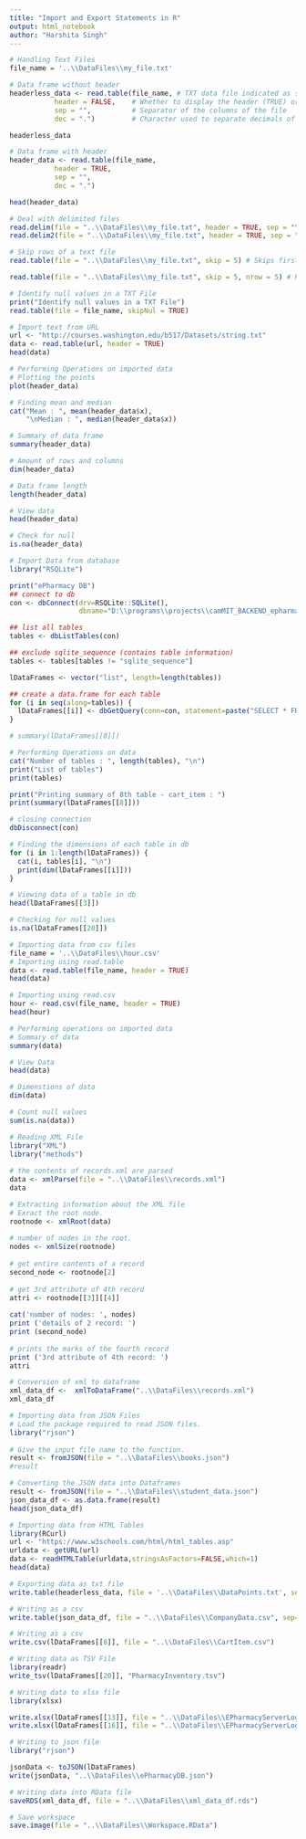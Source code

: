 ```yaml
---
title: "Import and Export Statements in R"
output: html_notebook
author: "Harshita Singh"
---
```




```r
# Handling Text Files
file_name = '..\\DataFiles\\my_file.txt'

# Data frame without header
headerless_data <- read.table(file_name, # TXT data file indicated as string or full path to the file
           header = FALSE,    # Whether to display the header (TRUE) or not (FALSE)
           sep = "",          # Separator of the columns of the file
           dec = ".")         # Character used to separate decimals of the numbers in the file

headerless_data

# Data frame with header
header_data <- read.table(file_name,
           header = TRUE,
           sep = "",          
           dec = ".")         

head(header_data)

```

```r
# Deal with delimited files
read.delim(file = "..\\DataFiles\\my_file.txt", header = TRUE, sep = "\t", dec = ".")
read.delim2(file = "..\\DataFiles\\my_file.txt", header = TRUE, sep = "\t", dec = ",")

```


```r
# Skip rows of a text file
read.table(file = "..\\DataFiles\\my_file.txt", skip = 5) # Skips first 5 rows

read.table(file = "..\\DataFiles\\my_file.txt", skip = 5, nrow = 5) # Reads lines 6 - 10

```


```r
# Identify null values in a TXT File
print("Identify null values in a TXT File")
read.table(file = file_name, skipNul = TRUE)

```

```r
# Import text from URL
url <- "http://courses.washington.edu/b517/Datasets/string.txt"
data <- read.table(url, header = TRUE)
head(data)

```



```r
# Performing Operations on imported data
# Plotting the points
plot(header_data)

# Finding mean and median 
cat("Mean : ", mean(header_data$x), 
    "\nMedian : ", median(header_data$x))

# Summary of data frame
summary(header_data)

# Amount of rows and columns
dim(header_data)

# Data frame length
length(header_data)

# View data
head(header_data)

# Check for null
is.na(header_data)

```

```r
# Import Data from database
library("RSQLite")

print("ePharmacy DB")
## connect to db
con <- dbConnect(drv=RSQLite::SQLite(), 
                 dbname="D:\\programs\\projects\\camMIT_BACKEND_epharmacy_Blockhchain_WebDev\\db.sqlite3")

## list all tables
tables <- dbListTables(con)

## exclude sqlite_sequence (contains table information)
tables <- tables[tables != "sqlite_sequence"]

lDataFrames <- vector("list", length=length(tables))

## create a data.frame for each table
for (i in seq(along=tables)) {
  lDataFrames[[i]] <- dbGetQuery(conn=con, statement=paste("SELECT * FROM '", tables[[i]], "'", sep=""))
}

# summary(lDataFrames[[8]])

```

```r
# Performing Operations on data
cat("Number of tables : ", length(tables), "\n")
print("List of tables")
print(tables)

print("Printing summary of 8th table - cart_item : ")
print(summary(lDataFrames[[8]]))
```


```r
# closing connection
dbDisconnect(con)
```



```r
# Finding the dimensions of each table in db
for (i in 1:length(lDataFrames)) {
  cat(i, tables[i], "\n")
  print(dim(lDataFrames[[i]]))
}

```



```r
# Viewing data of a table in db
head(lDataFrames[[3]])

```




```r

# Checking for null values
is.na(lDataFrames[[20]])

```



```r
# Importing data from csv files
file_name = '..\\DataFiles\\hour.csv'
# Importing using read.table
data <- read.table(file_name, header = TRUE)
head(data)

# Importing using read.csv
hour <- read.csv(file_name, header = TRUE)
head(hour)

```


```r
# Performing operations on imported data
# Summary of data
summary(data)

# View Data
head(data)

# Dimenstions of data
dim(data)

# Count null values
sum(is.na(data))

```





```r
# Reading XML File
library("XML")
library("methods")
  
# the contents of records.xml are parsed
data <- xmlParse(file = "..\\DataFiles\\records.xml")
data

```



```r
# Extracting information about the XML file
# Exract the root node.
rootnode <- xmlRoot(data)
  
# number of nodes in the root.
nodes <- xmlSize(rootnode)
  
# get entire contents of a record
second_node <- rootnode[2]
  
# get 3rd attribute of 4th record
attri <- rootnode[[3]][[4]]
  
cat('number of nodes: ', nodes)
print ('details of 2 record: ')
print (second_node)
  
# prints the marks of the fourth record
print ('3rd attribute of 4th record: ')
attri

```


```r
# Conversion of xml to dataframe
xml_data_df <-  xmlToDataFrame("..\\DataFiles\\records.xml")
xml_data_df

```





```r
# Importing data from JSON Files
# Load the package required to read JSON files.
library("rjson")
  
# Give the input file name to the function.
result <- fromJSON(file = "..\\DataFiles\\books.json")
#result

```




```r
# Converting the JSON data into Dataframes
result <- fromJSON(file = "..\\DataFiles\\student_data.json")
json_data_df <- as.data.frame(result)
head(json_data_df)

```


```r

# Importing data from HTML Tables
library(RCurl)
url <- "https://www.w3schools.com/html/html_tables.asp"
urldata <- getURL(url)
data <- readHTMLTable(urldata,stringsAsFactors=FALSE,which=1)
head(data)

```

```r
# Exporting data as txt file
write.table(headerless_data, file = '..\\DataFiles\\DataPoints.txt', sep=" ")

```

```r
# Writing as a csv
write.table(json_data_df, file = "..\\DataFiles\\CompanyData.csv", sep=",",row.names = T, col.names = T)

```

```r
# Writing as a csv
write.csv(lDataFrames[[8]], file = "..\\DataFiles\\CartItem.csv")

```

```r
# Writing data as TSV File
library(readr)
write_tsv(lDataFrames[[20]], "PharmacyInventory.tsv")

```




```r
# Writing data to xlsx file
library(xlsx)

write.xlsx(lDataFrames[[13]], file = "..\\DataFiles\\EPharmacyServerLogs.xlsx", sheetName = "Admin Logs", append = F)
write.xlsx(lDataFrames[[16]], file = "..\\DataFiles\\EPharmacyServerLogs.xlsx", sheetName = "Session Logs", append = T)

```


```r
# Writing to json file
library("rjson")

jsonData <- toJSON(lDataFrames)
write(jsonData, "..\\DataFiles\\ePharmacyDB.json")

```


```r
# Writing data into RData file
saveRDS(xml_data_df, file = "..\\DataFiles\\xml_data_df.rds")

```


```r
# Save workspace
save.image(file = "..\\DataFiles\\Workspace.RData")
```






































